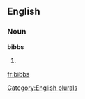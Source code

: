 ==English==

===Noun===
'''bibbs'''

# {{plural of|[[bibb]]}}

[[Category:English plurals]]

[[fr:bibbs]]